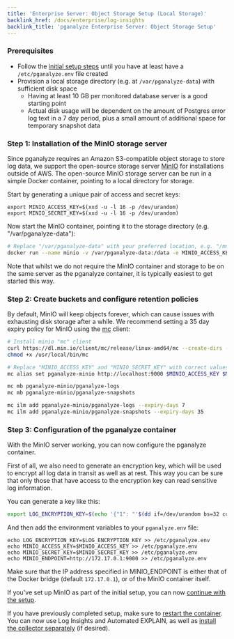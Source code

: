 ```yaml
---
title: 'Enterprise Server: Object Storage Setup (Local Storage)'
backlink_href: /docs/enterprise/log-insights
backlink_title: 'pganalyze Enterprise Server: Object Storage Setup'
---
```


### Prerequisites

* Follow the [initial setup steps](/docs/enterprise/setup) until you have at least have a `/etc/pganalyze.env` file created
* Provision a local storage directory (e.g. at `/var/pganalyze-data`) with sufficient disk space
  - Having at least 10 GB per monitored database server is a good starting point
  - Actual disk usage will be dependent on the amount of Postgres error log text in a 7 day period, plus a small amount of additional space for temporary snapshot data

### Step 1: Installation of the MinIO storage server

Since pganalyze requires an Amazon S3-compatible object storage to store log data, we
support the open-source storage server [MinIO](https://www.minio.io/) for installations outside of AWS. The open-source MinIO storage server
can be run in a simple Docker container, pointing to a local directory for storage.

Start by generating a unique pair of access and secret keys:

```
export MINIO_ACCESS_KEY=$(xxd -u -l 16 -p /dev/urandom)
export MINIO_SECRET_KEY=$(xxd -u -l 16 -p /dev/urandom)
```

Now start the MinIO container, pointing it to the storage directory (e.g. "/var/pganalyze-data"):

```sh
# Replace "/var/pganalyze-data" with your preferred location, e.g. "/mnt/mystorage:/data" (the ":/data" suffix indicates the mount point inside the container and should not be changed)
docker run --name minio -v /var/pganalyze-data:/data -e MINIO_ACCESS_KEY=$MINIO_ACCESS_KEY -e MINIO_SECRET_KEY=$MINIO_SECRET_KEY -d -p 9000:9000 minio/minio server /data
```

Note that whilst we do not require the MinIO container and storage to be on the
same server as the pganalyze container, it is typically easiest to get started
this way.

### Step 2: Create buckets and configure retention policies

By default, MinIO will keep objects forever, which can cause issues with exhausting disk storage after a while. We recommend setting a 35 day expiry policy for MinIO using the [mc](https://docs.min.io/minio/baremetal/reference/minio-mc.html#mc-install) client:

```sh
# Install minio "mc" client
curl https://dl.min.io/client/mc/release/linux-amd64/mc --create-dirs -o /usr/local/bin/mc
chmod +x /usr/local/bin/mc

# Replace "MINIO_ACCESS_KEY" and "MINIO_SECRET_KEY" with correct values set earlier
mc alias set pganalyze-minio http://localhost:9000 $MINIO_ACCESS_KEY $MINIO_SECRET_KEY

mc mb pganalyze-minio/pganalyze-logs
mc mb pganalyze-minio/pganalyze-snapshots

mc ilm add pganalyze-minio/pganalyze-logs --expiry-days 7
mc ilm add pganalyze-minio/pganalyze-snapshots --expiry-days 35
```

### Step 3: Configuration of the pganalyze container

With the MinIO server working, you can now configure the pganalyze container.

First of all, we also need to generate an encryption key, which will be used to
encrypt all log data in transit as well as at rest. This way you can be sure
that only those that have access to the encryption key can read sensitive log
information.

You can generate a key like this:

```sh
export LOG_ENCRYPTION_KEY=$(echo '{"1": "'$(dd if=/dev/urandom bs=32 count=1 2>/dev/null | openssl base64)'"}')
```

And then add the environment variables to your `pganalyze.env` file:

```
echo LOG_ENCRYPTION_KEY=$LOG_ENCRYPTION_KEY >> /etc/pganalyze.env
echo MINIO_ACCESS_KEY=$MINIO_ACCESS_KEY >> /etc/pganalyze.env
echo MINIO_SECRET_KEY=$MINIO_SECRET_KEY >> /etc/pganalyze.env
echo MINIO_ENDPOINT=http://172.17.0.1:9000 >> /etc/pganalyze.env
```

Make sure that the IP address specified in MINIO_ENDPOINT is either that of the Docker bridge (default `172.17.0.1`), or of the MinIO container itself.

If you've set up MinIO as part of the initial setup, you can now [continue with the setup](/docs/enterprise/setup#step-4-initialize-database--verify-installation).

If you have previously completed setup, make sure to [restart the container](/docs/enterprise/setup#appendix-how-to-apply-config-changes). You can now use Log Insights and Automated EXPLAIN, as well as [install the collector separately](/docs/enterprise/setup/separate-collector-install) (if desired).

